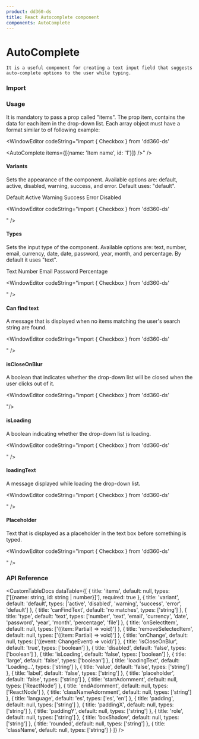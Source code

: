 ```yaml
---
product: dd360-ds
title: React Autocomplete component
components: AutoComplete
---
```


# AutoComplete

    It is a useful component for creating a text input field that suggests auto-complete options to the user while typing.

### Import

<WindowEditor codeString="import { AutoComplete } from 'dd360-ds'" />
<WindowEditor codeString="import AutoComplete from 'dd360-ds/AutoComplete'" />

### Usage

It is mandatory to pass a prop called "items". 
The prop item, contains the data for each item in the drop-down list. Each array object must have a format similar to of following example:

<ContainerComponentDoc className="gap-y-2">
    <AutoComplete items={[{name: 'Item name', id: '1'}]} />
</ContainerComponentDoc>

<WindowEditor codeString="import { Checkbox } from 'dd360-ds'

<AutoComplete items={[{name: 'Item name', id: '1'}]} />" />

#### Variants

Sets the appearance of the component. Available options are: default, active, disabled, warning, success, and error. Default uses: "default".

<ContainerComponentDoc className="gap-y-2">
    <Text className="mb-1">Default</Text>
    <AutoComplete variant="default" items={[]} />
    <Text className="mb-1">Active</Text>
    <AutoComplete variant="active" items={[]} />
    <Text className="mb-1">Warning</Text>
    <AutoComplete variant="warning" items={[]} />
    <Text className="mb-1">Success</Text>
    <AutoComplete variant="success" items={[]} />
    <Text className="mb-1">Error</Text>
    <AutoComplete variant="error" items={[]} />
    <Text className="mb-1">Disabled</Text>
    <AutoComplete variant="disabled" items={[]} />
</ContainerComponentDoc>

<WindowEditor codeString="import { Checkbox } from 'dd360-ds'

<AutoComplete variant='default' items={[]} />
<AutoComplete variant='active' items={[]} />
<AutoComplete variant='warning' items={[]} />
<AutoComplete variant='success' items={[]} />
<AutoComplete variant='error' items={[]} />
<AutoComplete variant='disabled' items={[]} />" />

#### Types

Sets the input type of the component. Available options are: text, number, email, currency, date, date, password, year, month, and percentage. By default it uses "text".

<ContainerComponentDoc className="gap-y-2">
    <Text>Text</Text>
    <AutoComplete type="text" items={[]} />
    <Text>Number</Text>
    <AutoComplete type="number" items={[]} />
    <Text>Email</Text>
    <AutoComplete type="date" items={[]} />
    <Text>Password</Text>
    <AutoComplete type="password" items={[]} />
    <Text>Percentage</Text>
    <AutoComplete type="percentage" items={[]} />
</ContainerComponentDoc>

<WindowEditor codeString="import { Checkbox } from 'dd360-ds'

<AutoComplete type='text' items={[]} />
<AutoComplete type='currency' items={[]} />
<AutoComplete type='password' items={[]} />
<AutoComplete type='percentage' items={[]} />" />

#### Can find text

A message that is displayed when no items matching the user's search string are found.

<ContainerComponentDoc className="gap-y-2">
    <AutoComplete canFindText="No matches in your search" items={[]} />
</ContainerComponentDoc>

<WindowEditor codeString="import { Checkbox } from 'dd360-ds'

<AutoComplete canFindText='No matches in your search' items={[]} />" />

#### isCloseOnBlur

A boolean that indicates whether the drop-down list will be closed when the user clicks out of it.

<ContainerComponentDoc className="gap-y-2">
    <AutoComplete isCloseOnBlur={false} items={[]} />
</ContainerComponentDoc>

<WindowEditor codeString="import { Checkbox } from 'dd360-ds'

<AutoComplete isCloseOnBlur={false} items={[]} />"/>

#### isLoading

A boolean indicating whether the drop-down list is loading.

<ContainerComponentDoc className="gap-y-2">
    <AutoComplete isLoading items={[]} />
</ContainerComponentDoc>

<WindowEditor codeString="import { Checkbox } from 'dd360-ds'

<AutoComplete isLoading items={[]} />" />

#### loadingText

A message displayed while loading the drop-down list.

<ContainerComponentDoc className="gap-y-2">
    <AutoComplete isLoading loadingText="Searching..." items={[]} />
</ContainerComponentDoc>

<WindowEditor codeString="import { Checkbox } from 'dd360-ds'

<AutoComplete isLoading loadingText='Searching...' items={[]} />" />

#### Placeholder

Text that is displayed as a placeholder in the text box before something is typed.

<ContainerComponentDoc className="gap-y-2">
    <AutoComplete placeholder="Search items" items={[]} />
</ContainerComponentDoc>

<WindowEditor codeString="import { Checkbox } from 'dd360-ds'

<AutoComplete placeholder='Search items' items={[]} />" />

### API Reference

<CustomTableDocs
    dataTable={[
        { title: 'items', default: null, types: ['[{name: string, id: string | number}]'], required: true },
        { title: 'variant', default: 'default', types: ['active', 'disabled', 'warning', 'success', 'error', 'default'] },
        { title: 'canFindText', default: 'no matches', types: ['string'] },
        { title: 'type', default: 'text', types: ['number', 'text', 'email', 'currency', 'date', 'password', 'year', 'month', 'percentage', 'file'] },
        { title: 'onSelectItem', default: null, types: ['((item: Partial<Item>) => void)'] },
        { title: 'removeSelectedItem', default: null, types: ['((item: Partial<Item>) => void)'] },
        { title: 'onChange', default: null, types: ['((event: ChangeEvent<HTMLInputElement>) => void)'] },
        { title: 'isCloseOnBlur', default: 'true', types: ['boolean'] },
        { title: 'disabled', default: 'false', types: ['boolean'] },
        { title: 'isLoading', default: 'false', types: ['boolean'] },
        { title: 'large', default: 'false', types: ['boolean'] },
        { title: 'loadingText', default: 'Loading...', types: ['string'] },
        { title: 'value', default: 'false', types: ['string'] },
        { title: 'label', default: 'false', types: ['string'] },
        { title: 'placeholder', default: 'false', types: ['string'] },
        { title: 'startAdornment', default: null, types: ['ReactNode'] },
        { title: 'endAdornment', default: null, types: ['ReactNode'] },
        { title: 'classNameAdornment', default: null, types: ['string'] },
        { title: 'language', default: 'es', types: ['es', 'en'] },
        { title: 'padding', default: null, types: ['string'] },
        { title: 'paddingX', default: null, types: ['string'] },
        { title: 'paddingY', default: null, types: ['string'] },
        { title: 'role', default: null, types: ['string'] },
        { title: 'boxShadow', default: null, types: ['string'] },
        { title: 'rounded', default: null, types: ['string'] },
        { title: 'className', default: null, types: ['string'] }
    ]}
/>

